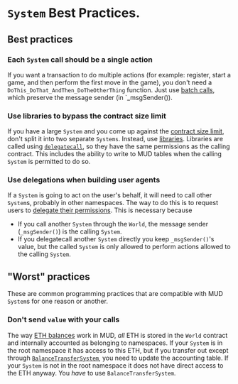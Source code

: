 # `System` Best Practices.

## Best practices

### Each `System` call should be a single action

If you want a transaction to do multiple actions (for example: register, start a game, and then perform the first move in the game), you don't need a `DoThis_DoThat_AndThen_DoTheOtherThing` function.
Just use [batch calls](/world/batch-calls), which preserve the message sender (in `\_msgSender()).

### Use libraries to bypass the contract size limit

If you have a large `System` and you come up against the [contract size limit](https://ethereum.org/en/developers/docs/smart-contracts/#limitations), don't split it into two separate `Systems`.
Instead, use [libraries](https://docs.soliditylang.org/en/latest/contracts.html#libraries).
Libraries are called using [`delegatecall`](https://docs.soliditylang.org/en/latest/introduction-to-smart-contracts.html#delegatecall-and-libraries), so they have the same permissions as the calling contract.
This includes the ability to write to MUD tables when the calling `System` is permitted to do so.

### Use delegations when building user agents

If a `System` is going to act on the user's behalf, it will need to call other `System`s, probably in other namespaces.
The way to do this is to request users to [delegate their permissions](/world/account-delegation).
This is necessary because

- If you call another `System` through the `World`, the message sender (`_msgSender()`) is the calling `System`.
- If you delegatecall another `System` directly you keep `_msgSender()`'s value, but the called `System` is only allowed to perform actions allowed to the calling `System`.

## "Worst" practices

These are common programming practices that are compatible with MUD `System`s for one reason or another.

### Don't send `value` with your calls

The way [ETH balances](/world/balance) work in MUD, _all_ ETH is stored in the `World` contract and internally accounted as belonging to namespaces.
If your `System` is in the root namespace it has access to this ETH, but if you transfer out except through [`BalanceTransferSystem`](https://github.com/latticexyz/mud/blob/main/packages/world/src/modules/init/implementations/BalanceTransferSystem.sol), you need to update the accounting table.
If your `System` is not in the root namespace it does not have direct access to the ETH anyway.
You _have_ to use `BalanceTransferSystem`.
